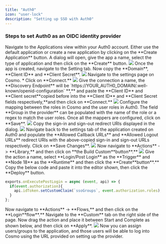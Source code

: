 ---
title: "Auth0"
icon: "user-lock"
description: "Setting up SSO with Auth0"
---

### Steps to set Auth0 as an OIDC identity provider

<Steps>
  <Step>
    Navigate to the Applications view within your Auth0 account.
  </Step>
  <Step>
    Either use the default application or create a new application by clicking on the **Create Application** button.
  </Step>
  <Step>
  A dialog will open, give the app a name, select the type of application and then click on the **Create** button.

<Frame>
  <img src="/images/studio/sso/image-14.png" />
  </Frame>
</Step>
<Step>
  Once the app is created, navigate to the Setting tab. Now copy the **Domain**, **Client ID** and **Client Secret**.

  <Frame>
    <img src="/images/studio/sso/image-15.png" />
  </Frame>
</Step>
<Step>
  Navigate to the settings page on Cosmo.
</Step>
<Step>
* Click on **Connect.**

<Frame>
  <img src="/images/studio/sso/image-16.png" />
</Frame>
</Step>
<Step>
  Give the connection a name, the **Discovery Endpoint** will be  `https://YOUR_AUTH0_DOMAIN/.well-known/openid-configuration` **,** and paste the **Client ID** and  **Client secret**copied before into the **Client ID** and  **Client Secret fields respectively,**&#x61;nd then click on **Connect.**

<Frame>
  <img src="/images/studio/sso/image-17.png" />
</Frame>
</Step>
<Step>
 Configure the mapping between the roles in Cosmo and the user roles in Auth0. The field **Group in the provider** can be populated with the name of the role or a regex to match the user roles. Once all the mappers are configured, click on **Save**.

<Frame>
  <img src="/images/studio/sso/image-18.png" />
</Frame>
</Step>
<Step>
 Copy the sign-in and sign-out redirect URIs displayed in the dialog.

<Frame>
  <img src="/images/studio/sso/image-19.png" />
</Frame>
</Step>
<Step>
  Navigate back to the settings tab of the application created on Auth0 and populate the **Allowed Callback URLs** and **Allowed Logout URLs** redirect URIs with the above-copied sign-in and sign-out URLs respectively. Click on **Save Changes**.

<Frame>
  <img src="/images/studio/sso/image-20.png" />
</Frame>
</Step>
<Step>
  Now navigate to **Actions** -> **Library,** and then click on  **the Build Custom**butto&#x6E;**.**

<Frame>
  <img src="/images/studio/sso/image-21.png" />
</Frame>
</Step>

<Step>
  Give the action a name, select **Login/Post Login** as the **Trigger** and **Node 18** as the **Runtime** and then click the  **Create**butto&#x6E;**.**

</Step>
<Step>
Copy the below code and paste it into the editor shown, then click the **Deploy** button.

```js
exports.onExecutePostLogin = async (event, api) => {
  if(event.authorization){
    api.idToken.setCustomClaim(`ssoGroups`, event.authorization.roles);
  }
};
```
</Step>

<Step>
  Now navigate to **Actions** -> **Flows,** and then click on  the  **Login**flo&#x77;**.**

</Step>
<Step>
Navigate to the **Custom** tab on the right side of the page. Now drag the action and place it between Start and Complete as shown below, and then click on **Apply**.

<Frame>
  <img src="/images/studio/sso/image-22.png" />
</Frame>
</Step>
<Step>
Now you can assign users/groups to the application, and those users will be able to log into Cosmo using the URL provided on setting up the provider.
</Step>
</Steps>
